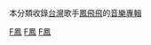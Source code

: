 本分類收錄[[台灣|台灣]]歌手[[鳳飛飛|鳳飛飛]]的[[音樂專輯|音樂專輯]]

[[Category:台灣流行音樂專輯|F鳳]]
[[Category:香港流行音乐专辑|F鳳]]
[[Category:各演出者音樂專輯|F鳳]]